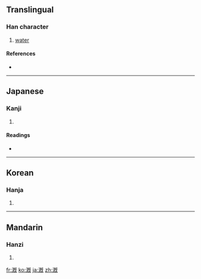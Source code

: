 {{also|溉}}
==Translingual==

===Han character===
{{Han char|rn=85|rad=水|as=11|sn=14|four=|canj=水竹心山 (EHPU)}}

# [[water]]

====References====
* {{Han ref|kx=0645.160|dkj=18123|hdz=31727.041|uh=6F11|ud=28433}}

----

==Japanese==

===Kanji===
{{ja-kanji|grade=|rs=水11}}

# {{defn|Japanese|sort=水11}}

====Readings====
* {{ja-readings|on=[[がい]] (gai), [[かい]] (kai)|kun=[[そそぐ]] (sosogu)}}

----

==Korean==

===Hanja===
{{ko-hanja|hangeul=개|eumhun=|rv=gae|mr=kae|y=kay}}

# {{defn|Korean|sort=水11}}

----

==Mandarin==

===Hanzi===
{{cmn-hanzi|pin=[[gài]] ([[gai4]])|wg=kai<sup>4</sup>}}

# {{defn|Mandarin|sort=水11}}

[[fr:漑]]
[[ko:漑]]
[[ja:漑]]
[[zh:漑]]